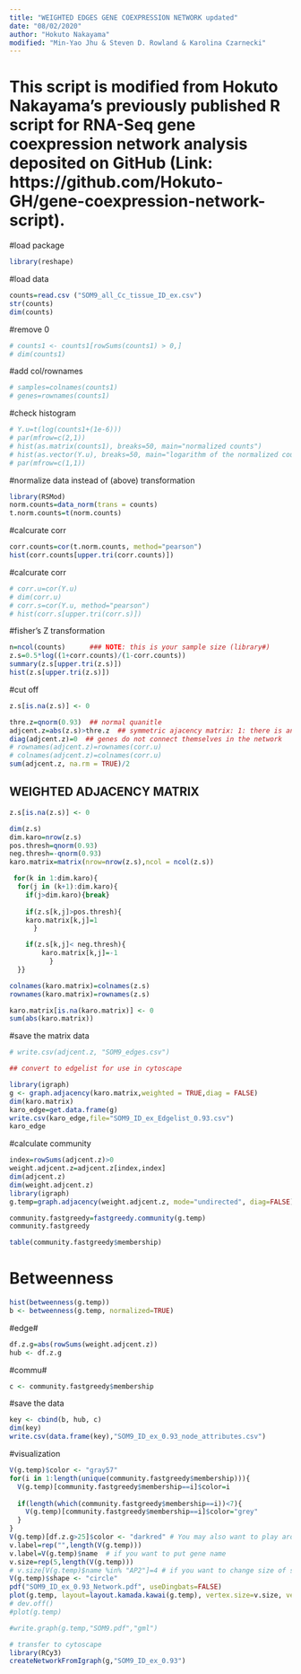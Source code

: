```yaml
---
title: "WEIGHTED EDGES GENE COEXPRESSION NETWORK updated"
date: "08/02/2020"
author: "Hokuto Nakayama"
modified: "Min-Yao Jhu & Steven D. Rowland & Karolina Czarnecki"
---
```


# This script is modified from Hokuto Nakayama's previously published R script for RNA-Seq gene coexpression network analysis deposited on GitHub (Link: https://github.com/Hokuto-GH/gene-coexpression-network-script).

#load package
```r
library(reshape)
```

#load data
```r
counts=read.csv ("SOM9_all_Cc_tissue_ID_ex.csv")
str(counts)
dim(counts)
```

#remove 0
```r
# counts1 <- counts1[rowSums(counts1) > 0,]
# dim(counts1)
```

#add col/rownames
```r
# samples=colnames(counts1)
# genes=rownames(counts1)
```

#check histogram
```r
# Y.u=t(log(counts1+(1e-6)))
# par(mfrow=c(2,1))
# hist(as.matrix(counts1), breaks=50, main="normalized counts")
# hist(as.vector(Y.u), breaks=50, main="logarithm of the normalized counts")
# par(mfrow=c(1,1))
```

#normalize data instead of (above) transformation
```r
library(RSMod)
norm.counts=data_norm(trans = counts)
t.norm.counts=t(norm.counts)
```

#calcurate corr
```r
corr.counts=cor(t.norm.counts, method="pearson")
hist(corr.counts[upper.tri(corr.counts)])
```

#calcurate corr
```r
# corr.u=cor(Y.u)
# dim(corr.u)
# corr.s=cor(Y.u, method="pearson")
# hist(corr.s[upper.tri(corr.s)])
```

#fisher's Z transformation
```r
n=ncol(counts)      ### NOTE: this is your sample size (library#)
z.s=0.5*log((1+corr.counts)/(1-corr.counts))
summary(z.s[upper.tri(z.s)])
hist(z.s[upper.tri(z.s)])
```

#cut off
```r
z.s[is.na(z.s)] <- 0

thre.z=qnorm(0.93)  ## normal quanitle
adjcent.z=abs(z.s)>thre.z  ## symmetric ajacency matrix: 1: there is an edge; 0 : there is no edge
diag(adjcent.z)=0  ## genes do not connect themselves in the network
# rownames(adjcent.z)=rownames(corr.u)
# colnames(adjcent.z)=colnames(corr.u)
sum(adjcent.z, na.rm = TRUE)/2
```

## WEIGHTED ADJACENCY MATRIX
```r
z.s[is.na(z.s)] <- 0

dim(z.s)
dim.karo=nrow(z.s)
pos.thresh=qnorm(0.93)
neg.thresh=-qnorm(0.93)
karo.matrix=matrix(nrow=nrow(z.s),ncol = ncol(z.s))

 for(k in 1:dim.karo){
  for(j in (k+1):dim.karo){
    if(j>dim.karo){break}
        
    if(z.s[k,j]>pos.thresh){
    karo.matrix[k,j]=1
      }

    if(z.s[k,j]< neg.thresh){
        karo.matrix[k,j]=-1
          }
  }}

colnames(karo.matrix)=colnames(z.s)
rownames(karo.matrix)=rownames(z.s)

karo.matrix[is.na(karo.matrix)] <- 0
sum(abs(karo.matrix))

```

#save the matrix data
```r
# write.csv(adjcent.z, "SOM9_edges.csv")
```


```r
## convert to edgelist for use in cytoscape

library(igraph)
g <- graph.adjacency(karo.matrix,weighted = TRUE,diag = FALSE)
dim(karo.matrix)
karo_edge=get.data.frame(g)
write.csv(karo_edge,file="SOM9_ID_ex_Edgelist_0.93.csv")
karo_edge
```

#calculate community
```r
index=rowSums(adjcent.z)>0
weight.adjcent.z=adjcent.z[index,index]
dim(adjcent.z)
dim(weight.adjcent.z)
library(igraph)
g.temp=graph.adjacency(weight.adjcent.z, mode="undirected", diag=FALSE)

community.fastgreedy=fastgreedy.community(g.temp)
community.fastgreedy

table(community.fastgreedy$membership)
```

# Betweenness
```r
hist(betweenness(g.temp))
b <- betweenness(g.temp, normalized=TRUE)
```

#edge#
```r
df.z.g=abs(rowSums(weight.adjcent.z))
hub <- df.z.g
```

#commu#
```r
c <- community.fastgreedy$membership
```

#save the data
```r
key <- cbind(b, hub, c)
dim(key)
write.csv(data.frame(key),"SOM9_ID_ex_0.93_node_attributes.csv")
```

#visualization
```r
V(g.temp)$color <- "gray57"
for(i in 1:length(unique(community.fastgreedy$membership))){
  V(g.temp)[community.fastgreedy$membership==i]$color=i
 
  if(length(which(community.fastgreedy$membership==i))<7){
    V(g.temp)[community.fastgreedy$membership==i]$color="grey"
  }
}
V(g.temp)[df.z.g>25]$color <- "darkred" # You may also want to play around with hub gene thresholds
v.label=rep("",length(V(g.temp)))
v.label=V(g.temp)$name  # if you want to put gene name
v.size=rep(5,length(V(g.temp)))
# v.size[V(g.temp)$name %in% "AP2"]=4 # if you want to change size of specific nodes
V(g.temp)$shape <- "circle"
pdf("SOM9_ID_ex_0.93_Network.pdf", useDingbats=FALSE)
plot(g.temp, layout=layout.kamada.kawai(g.temp), vertex.size=v.size, vertex.frame.color=NA,vertex.label=v.label, vertex.label.cex=0.05,edge.color="gray57", edge.width =0.2)
# dev.off()
#plot(g.temp)
```

```r
#write.graph(g.temp,"SOM9.pdf","gml")
```

```r
# transfer to cytoscape
library(RCy3)
createNetworkFromIgraph(g,"SOM9_ID_ex_0.93")
```
